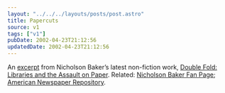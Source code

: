```yaml
---
layout: "../../../layouts/posts/post.astro"
title: Papercuts
source: v1
tags: ["v1"]
pubDate: 2002-04-23T21:12:56
updatedDate: 2002-04-23T21:12:56
---
```


An [excerpt][1] from Nicholson Baker&#8217;s latest non-fiction work, [Double Fold: Libraries and the Assault on Paper][2]. Related: [Nicholson Baker Fan Page][3]; [American Newspaper Repository][4].

[1]: http://www.randomhouse.com/vintage/catalog/display.pperl?isbn=0375726217&view=excerpt "Excerpt from Nicholson Baker's 'Double Fold: Libraries and the Assault on Paper' at randomhouse.com"
[2]: http://www.amazon.co.uk/exec/obidos/ASIN/0099429039/ohsky "Nicholson Baker's 'Double Fold: Libraries and the Assault on Paper' at amazon.co.uk"
[3]: http://www.j-walk.com/nbaker/ "Nicholson Baker Fan Page"
[4]: http://www.oldpapers.org/ "American Newspaper Repository"
